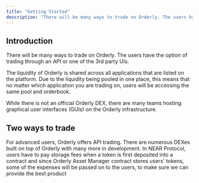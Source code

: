 ```yaml
---
title: "Getting Started"
description: "There will be many ways to trade on Orderly. The users have the option of trading through an API or one of the 3rd party UIs."
---
```


## Introduction

There will be many ways to trade on Orderly. The users have the option of trading through an API or one of the 3rd party UIs.

The liquidity of Orderly is shared across all applications that are listed on the platform. Due to the liquidity being pooled in one place, this means that no matter which application you are trading on, users will be accessing the same pool and orderbook. 

While there is not an official Orderly DEX, there are many teams hosting graphical user interfaces (GUIs) on the Orderly infrastructure.

## Two ways to trade
<CardGroup cols={2}>
  <Card title="Trade through an API" icon="gear-code" href="/build-on-evm/building-on-evm">
    For advanced users, Orderly offers API trading.
  </Card>
  <Card title="Trade on a UI" icon="browsers" href="/trade-on-orderly/trading-guis">
    There are numerous DEXes built on top of Orderly with many more in development.
  </Card>
</CardGroup>

<Note>
In NEAR Protocol, users have to pay storage fees when a token is first deposited into a contract and since Orderly Asset Manager contract stores users' tokens, some of the expenses will be passed on to the users, to make sure we can provide the best product 
</Note>